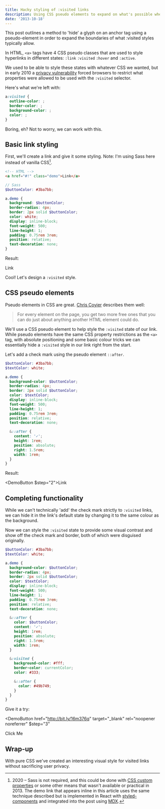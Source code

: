 ```yaml
---
title: Hacky styling of :visited links
description: Using CSS pseudo elements to expand on what's possible when styling visited links.
date: '2013-10-18'
---
```


<Note>

This post outlines a method to 'hide' a glyph on an anchor tag using a pseudo-element in order to expand the boundaries of what :visited styles typically allow.

</Note>

In HTML, `<a>` tags have 4 CSS pseudo classes that are used to style hyperlinks in different states: `:link` `:visited` `:hover` and `:active`.

We used to be able to style these states with whatever CSS we wanted, but in early 2010 a [privacy vulnerability](http://blog.mozilla.org/security/2010/03/31/plugging-the-css-history-leak/) forced browsers to restrict what properties were allowed to be used with the `:visited` selector.

Here's what we're left with:

```css
a:visited {
  outline-color: ;
  border-color: ;
  background-color: ;
  color: ;
}
```

Boring, eh? Not to worry, we can work with this.

## Basic link styling

First, we'll create a link and give it some styling. Note: I'm using Sass here instead of vanilla CSS[^1].

```html
<!-- HTML -->
<a href="#!" class="demo">Link</a>
```

```scss
// Sass
$buttonColor: #3ba7bb;

a.demo {
  background: $buttonColor;
  border-radius: 4px;
  border: 2px solid $buttonColor;
  color: white;
  display: inline-block;
  font-weight: 500;
  line-height: 1;
  padding: 0.75rem 3rem;
  position: relative;
  text-decoration: none;
}
```

Result:

<DemoButton>Link</DemoButton>

Cool! Let's design a `:visited` style.

## CSS pseudo elements

Pseudo elements in CSS are great. [Chris Coyier](http://css-tricks.com/pseudo-element-roundup/) describes them well:

> For every element on the page, you get two more free ones that you can do just about anything another HTML element could do.

We'll use a CSS pseudo element to help style the `:visited` state of our link. While pseudo elements have the same CSS property restrictions as the `<a>` tag, with absolute positioning and some basic colour tricks we can essentially hide a `:visited` style in our link right from the start.

Let's add a check mark using the pseudo element `::after`.

```scss
$buttonColor: #3ba7bb;
$textColor: white;

a.demo {
  background-color: $buttonColor;
  border-radius: 4px;
  border: 2px solid $buttonColor;
  color: $textColor;
  display: inline-block;
  font-weight: 500;
  line-height: 1;
  padding: 0.75rem 3rem;
  position: relative;
  text-decoration: none;

  &::after {
    content: '✓';
    height: 1rem;
    position: absolute;
    right: 1.5rem;
    width: 1rem;
  }
}
```

Result:

<DemoButton $step="2">Link</DemoButton>

## Completing functionality

While we can't technically 'add' the check mark strictly to `:visited` links, we can hide it in the link's default state by changing it to the same colour as the background.

Now we can style the `:visited` state to provide some visual contrast and show off the check mark and border, both of which were disguised originally.

```scss
$buttonColor: #3ba7bb;
$textColor: white;

a.demo {
  background-color: $buttonColor;
  border-radius: 4px;
  border: 2px solid $buttonColor;
  color: $textColor;
  display: inline-block;
  font-weight: 500;
  line-height: 1;
  padding: 0.75rem 3rem;
  position: relative;
  text-decoration: none;

  &::after {
    color: $buttonColor;
    content: '✓';
    height: 1rem;
    position: absolute;
    right: 1.5rem;
    width: 1rem;
  }

  &:visited {
    background-color: #fff;
    border-color: currentColor;
    color: #333;

    &::after {
      color: #49b749;
    }
  }
}
```

Give it a try:

<DemoButton
  href="http://bit.ly/16m376q"
  target="\_blank"
  rel="noopener noreferrer"
  $step="3"
>
  Click Me
</DemoButton>

## Wrap-up

With pure CSS we've created an interesting visual style for visited links without sacrificing user privacy.

[^1]: 2020 – Sass is not required, and this could be done with [CSS custom properties](https://developer.mozilla.org/en-US/docs/Web/CSS/Using_CSS_custom_properties) or some other means that wasn't available or practical in 2013. The demo link that appears inline in this article uses the same technique described but is implemented in React with [styled-components](https://styled-components.com/) and integrated into the post using [MDX](https://github.com/mdx-js/mdx).
